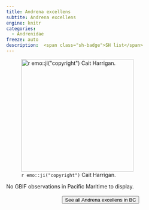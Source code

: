 ```yaml
---
title: Andrena excellens
subtite: Andrena excellens
engine: knitr
categories:
  - Andrenidae
freeze: auto
description:  <span class="sh-badge">SH list</span>
---
```

![`r emo::ji("copyright")` Cait Harrigan.](/files/no_bee.png){height=300}



No GBIF observations in Pacific Maritime to display.
<br><br>
<center>


<a href="NA"><button type="button" class="btn btn-secondary">See all Andrena excellens in BC <i class="fa-solid fa-arrow-up-right-from-square"></i> </button></a>
</center>
